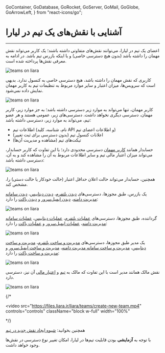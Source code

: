 
  GoContainer,
  GoDatabase,
  GoRocket,
  GoServer,
  GoMail,
  GoGlobe,
  GoArrowLeft,
} from "react-icons/go";


<Layout>
<Head>
<title>مستندات آشنایی با نقش‌های یک تیم در لیارا</title>
<meta property="og:title" content="مستندات خدمات رایانش ابری لیارا" />
<meta property="og:description" content="مستندات مربوط به آشنایی با نقش‌های یک تیم در لیارا"  />
<meta property="og:image" content="https://files.liara.ir/liara/logos/liara-poster.jpg" />
</Head>

# آشنایی با نقش‌های یک تیم در لیارا
<hr className="mb-2" />

اعضای یک تیم در لیارا، می‌توانند نقش‌های متفاوتی داشته باشند؛ یک کاربر می‌تواند نقش مهمان را داشته باشد (بدون هیچ دسترسی خاصی) و یا اینکه 
بازرس تیم باشد. در ادامه به معرفی نقش‌ها پرداخته شده است. 

<div className="h-4" />
<img src="https://files.liara.ir/liara/teams/members-and-roles-in-teams.png" alt="teams on liara"/>

<Section id="guest" title="نقش مهمان " />

کاربری که نقش مهمان را داشته باشد، هیچ دسترسی خاصی به کنسول ندارد. بدیهی است که سرویس‌ها، میزان اعتبار و سایر موارد مربوط به تنظیمات تیم به کاربر مهمان نمایش داده نمی‌شود.



<div className="h-4" />
<img src="https://files.liara.ir/liara/teams/guest-role.png" alt="teams on liara"/>
<div className="h-4" />

کاربر مهمان، تنها می‌تواند به موارد زیر دسترسی داشته باشد؛ به جز موارد زیر، کاربر مهمان، دسترسی دیگری نخواهد داشت.
دسترسی‌های زیر، عمومی هستند و هر عضو تیم، می‌تواند به موارد زیر، دسترسی داشته باشد:



<div className="h-2" />
<ul className="pr-4">
    <li style={{textDecorationColor: "#9ca3af"}}> اطلاعات تیم (نام، شناسه، کلید API و اطلاعات اعضای تیم) </li>
    <li style={{textDecorationColor: "#9ca3af"}}> اعلانات کنسول تیم (بدون دسترسی برای ثبت تغییر) </li>
    <li style={{textDecorationColor: "#9ca3af"}}> تیکت‌های تیم (مشاهده و مدیریت آن‌ها) </li>
</ul>


<Section id="accountant" title="نقش حسابدار" />

حسابدار همانند <a href="#guest" className="text-[#2196f3]">کاربر مهمان</a> دسترسی محدودی دارد؛ با این تفاوت 
که کاربر حسابدار، می‌تواند میزان اعتبار مالی تیم و سایر اطلاعات مربوط به آن را مشاهده کند و به آن، دسترسی داشته باشد: 

<div className="h-4" />
<img src="https://files.liara.ir/liara/teams/accountant-role.png" alt="teams on liara"/>
<div className="h-4" />

همچنین، حسابدار می‌تواند حالت اعلان حداقل اعتبار (حالت خودکار یا حالت دستی) را، مشخص کند. 

<Section id="inspector" title="نقش بازرس" />

یک بازرس، طبق مجوزها، دسترسی‌های <a href="/references/team/permissions/#paas" className="text-[#2196f3]">دیدن پلتفرم</a>، <a href="/references/team/permissions/#dbaas" className="text-[#2196f3]">دیدن دیتابیس</a>، <a href="/references/team/permissions/#dns" className="text-[#2196f3]">دیدن سامانه مدیریت دامنه</a>، <a href="/references/team/permissions/#mail-server" className="text-[#2196f3]">دیدن ایمیل‌سرور</a> و <a href="/references/team/permissions/#bucket" className="text-[#2196f3]">دیدن باکت</a> را دارد:

<div className="h-4" />
<img src="https://files.liara.ir/liara/teams/inspector-role.png" alt="teams on liara"/>
<div className="h-4" />


<Section id="operator" title="نقش گرداننده" />

گرداننده، طبق مجوزها، دسترسی‌های <a href="/references/team/permissions/#paas" className="text-[#2196f3]">عملیات پلتفرم</a>، <a href="/references/team/permissions/#dbaas" className="text-[#2196f3]">عملیات دیتابیس</a>، <a href="/references/team/permissions/#dns" className="text-[#2196f3]">عملیات سامانه مدیریت دامنه</a>، <a href="/references/team/permissions/#mail-server" className="text-[#2196f3]">عملیات ایمیل‌سرور</a> و <a href="/references/team/permissions/#bucket" className="text-[#2196f3]">عملیات باکت</a> را دارد:

<div className="h-4" />
<img src="https://files.liara.ir/liara/teams/operator-role.png" alt="teams on liara"/>
<div className="h-4" />

<Section id="manager" title="نقش مدیر" />

یک مدیر طبق مجوزها، دسترسی‌های <a href="/references/team/permissions/#paas" className="text-[#2196f3]">مدیریت و ساخت پلتفرم</a>، <a href="/references/team/permissions/#dbaas" className="text-[#2196f3]">مدیریت و ساخت دیتابیس</a>، <a href="/references/team/permissions/#dns" className="text-[#2196f3]">مدیریت و ساخت سامانه مدیریت دامنه</a>، <a href="/references/team/permissions/#mail-server" className="text-[#2196f3]">مدیریت و ساخت ایمیل‌سرور</a> و <a href="/references/team/permissions/#bucket" className="text-[#2196f3]">مدیریت و ساخت باکت</a> را دارد:

<div className="h-4" />
<img src="https://files.liara.ir/liara/teams/manager-role.png" alt="teams on liara"/>
<div className="h-4" />

<Section id="owner" title="نقش مالک" />

نقش مالک همانند مدیر است با این تفاوت که مالک به <a href="/references/team/permissions/#team" className="text-[#2196f3]">تیم</a> و <a href="/references/team/permissions/#billing" className="text-[#2196f3]">اعتبار مالی</a> آن نیز، دسترسی دارد.

<div className="h-4" />
<img src="https://files.liara.ir/liara/teams/owner-role.png" alt="teams on liara"/>
<div className="h-4" />

{/* <div className="h-2" />
<video
    src="https://files.liara.ir/liara/teams/create-new-team.mp4"
    controls="controls"
    className="block w-full"
    width="100%"
></video>
<div className="h-2" /> */}


<div className="h-2" />
<Alert variant="success">
<p>
    همچنین بخوانید: <a href="/references/team/create-new-role/" className="text-[#2196f3]">شیوه ایجاد نقش جدید در تیم</a>
</p>
</Alert>
<Alert variant="info">
<p>
    با توجه به <b>آزمایشی</b> بودن قابلیت تیم‌ها در لیارا، امکان تغییر نوع دسترسی در نقش‌ها وجود خواهد داشت.
</p>
</Alert>

</Layout>